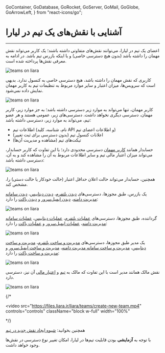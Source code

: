 
  GoContainer,
  GoDatabase,
  GoRocket,
  GoServer,
  GoMail,
  GoGlobe,
  GoArrowLeft,
} from "react-icons/go";


<Layout>
<Head>
<title>مستندات آشنایی با نقش‌های یک تیم در لیارا</title>
<meta property="og:title" content="مستندات خدمات رایانش ابری لیارا" />
<meta property="og:description" content="مستندات مربوط به آشنایی با نقش‌های یک تیم در لیارا"  />
<meta property="og:image" content="https://files.liara.ir/liara/logos/liara-poster.jpg" />
</Head>

# آشنایی با نقش‌های یک تیم در لیارا
<hr className="mb-2" />

اعضای یک تیم در لیارا، می‌توانند نقش‌های متفاوتی داشته باشند؛ یک کاربر می‌تواند نقش مهمان را داشته باشد (بدون هیچ دسترسی خاصی) و یا اینکه 
بازرس تیم باشد. در ادامه به معرفی نقش‌ها پرداخته شده است. 

<div className="h-4" />
<img src="https://files.liara.ir/liara/teams/members-and-roles-in-teams.png" alt="teams on liara"/>

<Section id="guest" title="نقش مهمان " />

کاربری که نقش مهمان را داشته باشد، هیچ دسترسی خاصی به کنسول ندارد. بدیهی است که سرویس‌ها، میزان اعتبار و سایر موارد مربوط به تنظیمات تیم به کاربر مهمان نمایش داده نمی‌شود.



<div className="h-4" />
<img src="https://files.liara.ir/liara/teams/guest-role.png" alt="teams on liara"/>
<div className="h-4" />

کاربر مهمان، تنها می‌تواند به موارد زیر دسترسی داشته باشد؛ به جز موارد زیر، کاربر مهمان، دسترسی دیگری نخواهد داشت.
دسترسی‌های زیر، عمومی هستند و هر عضو تیم، می‌تواند به موارد زیر، دسترسی داشته باشد:



<div className="h-2" />
<ul className="pr-4">
    <li style={{textDecorationColor: "#9ca3af"}}> اطلاعات تیم (نام، شناسه، کلید API و اطلاعات اعضای تیم) </li>
    <li style={{textDecorationColor: "#9ca3af"}}> اعلانات کنسول تیم (بدون دسترسی برای ثبت تغییر) </li>
    <li style={{textDecorationColor: "#9ca3af"}}> تیکت‌های تیم (مشاهده و مدیریت آن‌ها) </li>
</ul>


<Section id="accountant" title="نقش حسابدار" />

حسابدار همانند <a href="#guest" className="text-[#2196f3]">کاربر مهمان</a> دسترسی محدودی دارد؛ با این تفاوت 
که کاربر حسابدار، می‌تواند میزان اعتبار مالی تیم و سایر اطلاعات مربوط به آن را مشاهده کند و به آن، دسترسی داشته باشد: 

<div className="h-4" />
<img src="https://files.liara.ir/liara/teams/accountant-role.png" alt="teams on liara"/>
<div className="h-4" />

همچنین، حسابدار می‌تواند حالت اعلان حداقل اعتبار (حالت خودکار یا حالت دستی) را، مشخص کند. 

<Section id="inspector" title="نقش بازرس" />

یک بازرس، طبق مجوزها، دسترسی‌های <a href="/references/team/permissions/#paas" className="text-[#2196f3]">دیدن پلتفرم</a>، <a href="/references/team/permissions/#dbaas" className="text-[#2196f3]">دیدن دیتابیس</a>، <a href="/references/team/permissions/#dns" className="text-[#2196f3]">دیدن سامانه مدیریت دامنه</a>، <a href="/references/team/permissions/#mail-server" className="text-[#2196f3]">دیدن ایمیل‌سرور</a> و <a href="/references/team/permissions/#bucket" className="text-[#2196f3]">دیدن باکت</a> را دارد:

<div className="h-4" />
<img src="https://files.liara.ir/liara/teams/inspector-role.png" alt="teams on liara"/>
<div className="h-4" />


<Section id="operator" title="نقش گرداننده" />

گرداننده، طبق مجوزها، دسترسی‌های <a href="/references/team/permissions/#paas" className="text-[#2196f3]">عملیات پلتفرم</a>، <a href="/references/team/permissions/#dbaas" className="text-[#2196f3]">عملیات دیتابیس</a>، <a href="/references/team/permissions/#dns" className="text-[#2196f3]">عملیات سامانه مدیریت دامنه</a>، <a href="/references/team/permissions/#mail-server" className="text-[#2196f3]">عملیات ایمیل‌سرور</a> و <a href="/references/team/permissions/#bucket" className="text-[#2196f3]">عملیات باکت</a> را دارد:

<div className="h-4" />
<img src="https://files.liara.ir/liara/teams/operator-role.png" alt="teams on liara"/>
<div className="h-4" />

<Section id="manager" title="نقش مدیر" />

یک مدیر طبق مجوزها، دسترسی‌های <a href="/references/team/permissions/#paas" className="text-[#2196f3]">مدیریت و ساخت پلتفرم</a>، <a href="/references/team/permissions/#dbaas" className="text-[#2196f3]">مدیریت و ساخت دیتابیس</a>، <a href="/references/team/permissions/#dns" className="text-[#2196f3]">مدیریت و ساخت سامانه مدیریت دامنه</a>، <a href="/references/team/permissions/#mail-server" className="text-[#2196f3]">مدیریت و ساخت ایمیل‌سرور</a> و <a href="/references/team/permissions/#bucket" className="text-[#2196f3]">مدیریت و ساخت باکت</a> را دارد:

<div className="h-4" />
<img src="https://files.liara.ir/liara/teams/manager-role.png" alt="teams on liara"/>
<div className="h-4" />

<Section id="owner" title="نقش مالک" />

نقش مالک همانند مدیر است با این تفاوت که مالک به <a href="/references/team/permissions/#team" className="text-[#2196f3]">تیم</a> و <a href="/references/team/permissions/#billing" className="text-[#2196f3]">اعتبار مالی</a> آن نیز، دسترسی دارد.

<div className="h-4" />
<img src="https://files.liara.ir/liara/teams/owner-role.png" alt="teams on liara"/>
<div className="h-4" />

{/* <div className="h-2" />
<video
    src="https://files.liara.ir/liara/teams/create-new-team.mp4"
    controls="controls"
    className="block w-full"
    width="100%"
></video>
<div className="h-2" /> */}


<div className="h-2" />
<Alert variant="success">
<p>
    همچنین بخوانید: <a href="/references/team/create-new-role/" className="text-[#2196f3]">شیوه ایجاد نقش جدید در تیم</a>
</p>
</Alert>
<Alert variant="info">
<p>
    با توجه به <b>آزمایشی</b> بودن قابلیت تیم‌ها در لیارا، امکان تغییر نوع دسترسی در نقش‌ها وجود خواهد داشت.
</p>
</Alert>

</Layout>